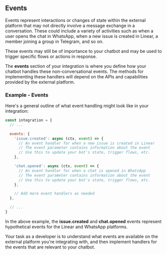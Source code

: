 
## Events

Events represent interactions or changes of state within the external platform that may not directly involve a message exchange in a conversation. These could include a variety of activities such as when a user opens the chat in WhatsApp, when a new issue is created in Linear, a member joining a group in Telegram, and so on.

These events may still be of importance to your chatbot and may be used to trigger specific flows or actions in response.

The **events** section of your integration is where you define how your chatbot handles these non-conversational events. The methods for implementing these handlers will depend on the APIs and capabilities provided by the external platform.

### Example - Events

Here's a general outline of what event handling might look like in your integration:

```javascript
const integration = {
  // ...

  events: {
    'issue.created': async (ctx, event) => {
      // An event handler for when a new issue is created in Linear
      // The event parameter contains information about the event
      // Use this to update your bot's state, trigger flows, etc.
    },

    'chat.opened': async (ctx, event) => {
      // An event handler for when a chat is opened in WhatsApp
      // The event parameter contains information about the event
      // Use this to update your bot's state, trigger flows, etc.
    },

    // Add more event handlers as needed
  },

  // ...
}
```

In the above example, the **issue.created** and **chat.opened** events represent hypothetical events for the Linear and WhatsApp platforms.

Your task as a developer is to understand what events are available on the external platform you're integrating with, and then implement handlers for the events that are relevant to your chatbot.
